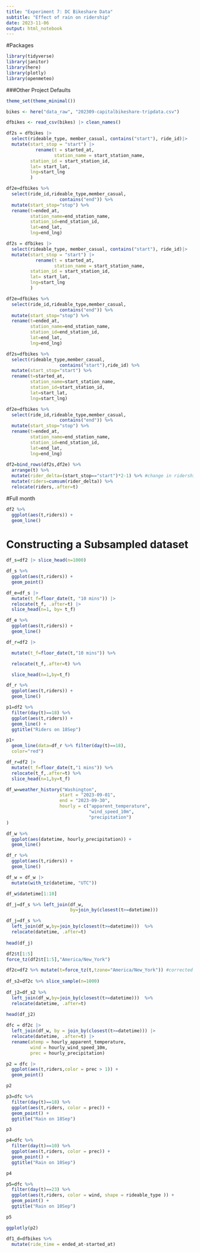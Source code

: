 ```yaml
---
title: "Experiment 7: DC Bikeshare Data"
subtitle: "Effect of rain on ridership" 
date: 2023-11-06
output: html_notebook
---
```


#Packages 
```r
library(tidyverse)
library(janitor)
library(here)
library(plotly)
library(openmeteo)
```

###Other Project Defaults
```r
theme_set(theme_minimal())
```

```r
bikes <- here("data_raw", "202309-capitalbikeshare-tripdata.csv")

dfbikes <- read_csv(bikes) |> clean_names()
```
```r
df2s = dfbikes |>
  select(rideable_type, member_casual, contains("start"), ride_id)|>
  mutate(start_stop = "start") |>
           rename(t = started_at, 
                  station_name = start_station_name,
         station_id = start_station_id,
         lat= start_lat,
         lng=start_lng
         )
```

```r
df2e=dfbikes %>% 
  select(ride_id,rideable_type,member_casual,
                    contains("end")) %>%
  mutate(start_stop="stop") %>%
  rename(t=ended_at,
         station_name=end_station_name,
         station_id=end_station_id,
         lat=end_lat,
         lng=end_lng)
```
```r
df2s = dfbikes |>
  select(rideable_type, member_casual, contains("start"), ride_id)|>
  mutate(start_stop = "start") |>
           rename(t = started_at, 
                  station_name = start_station_name,
         station_id = start_station_id,
         lat= start_lat,
         lng=start_lng
         )
```

```r
df2e=dfbikes %>% 
  select(ride_id,rideable_type,member_casual,
                    contains("end")) %>%
  mutate(start_stop="stop") %>%
  rename(t=ended_at,
         station_name=end_station_name,
         station_id=end_station_id,
         lat=end_lat,
         lng=end_lng)
```

```r
df2s=dfbikes %>% 
  select(rideable_type,member_casual,
                    contains("start"),ride_id) %>% 
  mutate(start_stop="start") %>%
  rename(t=started_at,
         station_name=start_station_name,
         station_id=start_station_id,
         lat=start_lat,
         lng=start_lng)

df2e=dfbikes %>% 
  select(ride_id,rideable_type,member_casual,
                    contains("end")) %>%
  mutate(start_stop="stop") %>%
  rename(t=ended_at,
         station_name=end_station_name,
         station_id=end_station_id,
         lat=end_lat,
         lng=end_lng)
 
df2=bind_rows(df2s,df2e) %>%
  arrange(t) %>%
  mutate(rider_delta=(start_stop=="start")*2-1) %>% #change in ridership 
  mutate(riders=cumsum(rider_delta)) %>%
  relocate(riders,.after=t)


```

#Full month
```r
df2 %>% 
  ggplot(aes(t,riders)) +
  geom_line()
```

# Constructing a Subsampled dataset

```r
df_s=df2 |> slice_head(n=1000)
```

```r
df_s %>% 
  ggplot(aes(t,riders)) +
  geom_point()
```

```r
df_e=df_s |>
  mutate(t_f=floor_date(t, "10 mins")) |>
  relocate(t_f, .after=t) |>
  slice_head(n=1, by= t_f)
```

```r
df_e %>% 
  ggplot(aes(t,riders)) +
  geom_line()
```

```r
df_r=df2 |>

  mutate(t_f=floor_date(t,"10 mins")) %>%

  relocate(t_f,.after=t) %>%

  slice_head(n=1,by=t_f)
```

```r
df_r %>% 
  ggplot(aes(t,riders)) +
  geom_line()
```
```r
p1=df2 %>% 
  filter(day(t)==18) %>%
  ggplot(aes(t,riders)) +
  geom_line() +
  ggtitle("Riders on 18Sep")

p1+
  geom_line(data=df_r %>% filter(day(t)==18),
  color="red")
```
```r
df_r=df2 |>
  mutate(t_f=floor_date(t,"1 mins")) %>%
  relocate(t_f,.after=t) %>%
  slice_head(n=1,by=t_f)
```

```r
df_w=weather_history("Washington",
                    start = "2023-09-01",
                    end = "2023-09-30",
                    hourly = c("apparent_temperature",
                               "wind_speed_10m",
                               "precipitation")
)
```

```r
df_w %>% 
  ggplot(aes(datetime, hourly_precipitation)) +
  geom_line()
```

```r
df_r %>% 
  ggplot(aes(t,riders)) +
  geom_line()
```
```r
df_w = df_w |>
  mutate(with_tz(datetime, "UTC"))

df_w$datetime[1:10]
```

```r
df_j=df_s %>% left_join(df_w,
                        by=join_by(closest(t>=datetime)))
```

```r
df_j=df_s %>% 
  left_join(df_w,by=join_by(closest(t>=datetime)))  %>%
  relocate(datetime, .after=t)
 
head(df_j)
```

```r
df2$t[1:5]
force_tz(df2$t[1:5],"America/New_York")
```

```r
df2c=df2 %>% mutate(t=force_tz(t,tzone="America/New_York")) #corrected
 
df_s2=df2c %>% slice_sample(n=1000)
 
df_j2=df_s2 %>% 
  left_join(df_w,by=join_by(closest(t>=datetime)))  %>%
  relocate(datetime, .after=t)
 
head(df_j2)
```

```r
dfc = df2c |>
  left_join(df_w, by = join_by(closest(t>=datetime))) |>
  relocate(datetime, .after=t) |>
  rename(atemp = hourly_apparent_temperature, 
         wind = hourly_wind_speed_10m,
         prec = hourly_precipitation)
```

```r
p2 = dfc |>
  ggplot(aes(t,riders,color = prec > 1)) +
  geom_point()
```


```r
p2
```

```r
p3=dfc %>% 
  filter(day(t)==18) %>%
  ggplot(aes(t,riders, color = prec)) +
  geom_point() +
  ggtitle("Rain on 18Sep")

p3
```

```r
p4=dfc %>% 
  filter(day(t)==10) %>%
  ggplot(aes(t,riders, color = prec)) +
  geom_point() +
  ggtitle("Rain on 10Sep")

p4
```

```r
p5=dfc %>% 
  filter(day(t)==23) %>%
  ggplot(aes(t,riders, color = wind, shape = rideable_type )) +
  geom_point() +
  ggtitle("Rain on 10Sep")

p5
```

```r
ggplotly(p2)
```

```r
df1_d=dfbikes %>%
  mutate(ride_time = ended_at-started_at)
```

